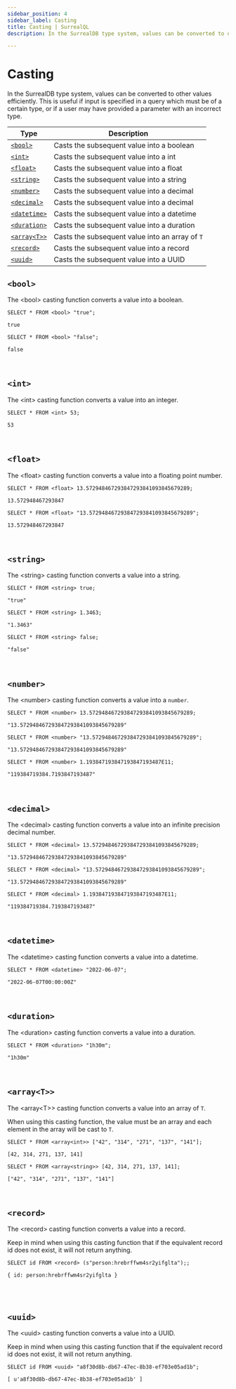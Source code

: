 ```yaml
---
sidebar_position: 4
sidebar_label: Casting
title: Casting | SurrealQL
description: In the SurrealDB type system, values can be converted to other values efficiently.

---
```


# Casting

In the SurrealDB type system, values can be converted to other values efficiently. This is useful if input is specified in a query which must be of a certain type, or if a user may have provided a parameter with an incorrect type.

<table>
  <thead>
    <tr>
      <th scope="col">Type</th>
      <th scope="col">Description</th>
    </tr>
  </thead>
  <tbody>
    <tr>
      <td scope="row" data-label="Type"><a href="#bool"><code>&lt;bool&gt;</code></a></td>
      <td scope="row" data-label="Description">Casts the subsequent value into a boolean</td>
    </tr>
    <tr>
      <td scope="row" data-label="Type"><a href="#int"><code>&lt;int&gt;</code></a></td>
      <td scope="row" data-label="Description">Casts the subsequent value into a int</td>
    </tr>
    <tr>
      <td scope="row" data-label="Type"><a href="#float"><code>&lt;float&gt;</code></a></td>
      <td scope="row" data-label="Description">Casts the subsequent value into a float</td>
    </tr>
    <tr>
      <td scope="row" data-label="Type"><a href="#string"><code>&lt;string&gt;</code></a></td>
      <td scope="row" data-label="Description">Casts the subsequent value into a string</td>
    </tr>
    <tr>
      <td scope="row" data-label="Type"><a href="#number"><code>&lt;number&gt;</code></a></td>
      <td scope="row" data-label="Description">Casts the subsequent value into a decimal</td>
    </tr>
    <tr>
      <td scope="row" data-label="Type"><a href="#decimal"><code>&lt;decimal&gt;</code></a></td>
      <td scope="row" data-label="Description">Casts the subsequent value into a decimal</td>
    </tr>
    <tr>
      <td scope="row" data-label="Type"><a href="#datetime"><code>&lt;datetime&gt;</code></a></td>
      <td scope="row" data-label="Description">Casts the subsequent value into a datetime</td>
    </tr>
    <tr>
      <td scope="row" data-label="Type"><a href="#duration"><code>&lt;duration&gt;</code></a></td>
      <td scope="row" data-label="Description">Casts the subsequent value into a duration</td>
    </tr>
    <tr>
      <td scope="row" data-label="Type"><a href="#arrayt"><code>&lt;array&lt;T&gt;&gt;</code></a></td>
      <td scope="row" data-label="Description">Casts the subsequent value into an array of <code>T</code></td>
    </tr>
    <tr>
      <td scope="row" data-label="Type"><a href="#record"><code>&lt;record&gt;</code></a></td>
      <td scope="row" data-label="Description">Casts the subsequent value into a record</td>
    </tr>
    <tr>
      <td scope="row" data-label="Type"><a href="#record"><code>&lt;uuid&gt;</code></a></td>
      <td scope="row" data-label="Description">Casts the subsequent value into a UUID</td>
    </tr>
  </tbody>
</table>

## `<bool>`

The &lt;bool&gt; casting function converts a value into a boolean.

```surql
SELECT * FROM <bool> "true";

true
```

```surql
SELECT * FROM <bool> "false";

false
```

<br />

## `<int>`

The &lt;int&gt; casting function converts a value into an integer.



```surql
SELECT * FROM <int> 53;

53
```

<br />

## `<float>`

The &lt;float&gt; casting function converts a value into a floating point number.

```surql
SELECT * FROM <float> 13.572948467293847293841093845679289;

13.572948467293847
```
```surql
SELECT * FROM <float> "13.572948467293847293841093845679289";

13.572948467293847
```

<br />

## `<string>`

The &lt;string&gt; casting function converts a value into a string.


```surql
SELECT * FROM <string> true;

"true"
```
```surql
SELECT * FROM <string> 1.3463;

"1.3463"
```
```surql
SELECT * FROM <string> false;

"false"
```

<br />

## `<number>`

The &lt;number&gt; casting function converts a value into a `number`.

```surql
SELECT * FROM <number> 13.572948467293847293841093845679289;

"13.572948467293847293841093845679289"
```
```surql
SELECT * FROM <number> "13.572948467293847293841093845679289";

"13.572948467293847293841093845679289"
```

```surql
SELECT * FROM <number> 1.193847193847193847193487E11;

"119384719384.7193847193487"
```

<br />

## `<decimal>`

The &lt;decimal&gt; casting function converts a value into an infinite precision decimal number.

```surql
SELECT * FROM <decimal> 13.572948467293847293841093845679289;

"13.572948467293847293841093845679289"
```
```surql
SELECT * FROM <decimal> "13.572948467293847293841093845679289";

"13.572948467293847293841093845679289"
```

```surql
SELECT * FROM <decimal> 1.193847193847193847193487E11;

"119384719384.7193847193487"
```


<br />

## `<datetime>`

The &lt;datetime&gt; casting function converts a value into a datetime.

```surql
SELECT * FROM <datetime> "2022-06-07";

"2022-06-07T00:00:00Z"
```

<br />

## `<duration>`

The &lt;duration&gt; casting function converts a value into a duration.

```surql
SELECT * FROM <duration> "1h30m";

"1h30m"
```

<br />

## `<array<T>>`

The &lt;array&lt;T&gt;&gt; casting function converts a value into an array of <code>T</code>.

When using this casting function, the value must be an array and each element in the array will be cast to <code>T</code>.

```surql
SELECT * FROM <array<int>> ["42", "314", "271", "137", "141"];

[42, 314, 271, 137, 141]
```

```surql
SELECT * FROM <array<string>> [42, 314, 271, 137, 141];

["42", "314", "271", "137", "141"]
```

<br />

## `<record>`

The &lt;record&gt; casting function converts a value into a record.

Keep in mind when using this casting function that if the equivalent record id does not exist, it will not return anything.

```surql
SELECT id FROM <record> (s"person:hrebrffwm4sr2yifglta");;

{ id: person:hrebrffwm4sr2yifglta }
```

<br /><br />

## `<uuid>`

The &lt;uuid&gt; casting function converts a value into a UUID.

Keep in mind when using this casting function that if the equivalent record id does not exist, it will not return anything.

```surql
SELECT id FROM <uuid> "a8f30d8b-db67-47ec-8b38-ef703e05ad1b";

[ u'a8f30d8b-db67-47ec-8b38-ef703e05ad1b' ]
```
